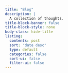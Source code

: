 ```yaml
---
title: "Blog"
description: |
  A collection of thoughts.
title-block-banner: false
title-block-style: none
body-class: hide-title
listing:
  contents: post
  sort: "date desc"
  type: default
  categories: false
  sort-ui: false
  filter-ui: false
---
```



